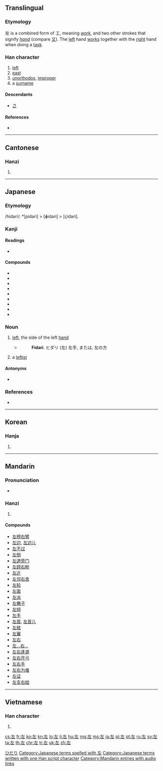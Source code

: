==Translingual==
{{stroke order|strokes=5}}

===Etymology===
左 is a combined form of 工, meaning ''[[work]]'', and two other strokes that signify ''[[hand]]'' (compare  [[又]]). The [[left]] hand [[works]] together with the [[right]] hand when doing a [[task]].

===Han character===
{{Han char|rn=48|rad=工|as=02|sn=5|four=4001<sub>1</sub>|canj=大一 (KM)|ids=⿸[[𠂇]][[工]]}}

# [[left]]
# [[east]]
# [[unorthodox]], [[improper]]
# a [[surname]]

====Descendants====
* [[さ]]

====References====
* {{Han ref|kx=0325.080|dkj=08720|dj=0626.070|hdz=10411.050|uh=5DE6|ud=24038|bh=A5AA|bd=42410}}

----

==Cantonese==

===Hanzi===
{{yue-hanzi|jyut=[[zo2]]|y=jo2}}

# {{defn|lang=yue|sort=工02}}

----

==Japanese==

===Etymology===
/hidari/: *[pidari] > [ɸidari] > [çidari].

===Kanji===
{{ja-kanji|grade=1|rs=工02}}

====Readings====
* {{ja-readings
|goon=[[さ]] (sa)
|kanon=[[さ]] (sa)
|kun=[[ひだり]] (hidari), [[もとる]] (motoru), [[たすける]] (tasukeru)}}

====Compounds====
* {{l/ja|左遷|tr=sasen}}
* {{l/ja|左官|tr=sakan}}
* {{l/ja|左派|tr=saha}}
* {{l/ja|左右|tr=sayū}}
* {{l/ja|左翼|tr=sayoku}}
* {{l/ja|左側|tr=hidarigawa}}
* {{l/ja|左利き|tr=hidarikiki}}
* {{l/ja|左手|tr=hidarite}}
* {{l/ja|左巻き|tr=hidarimaki}}

===Noun===
{{ja-noun|kk|hira=ひだり|rom=hidari}}

# {{context|direction|lang=ja|sort=ひだり}} [[left]], the side of the left [[hand]]
#* {{RQ:Nippo Jisho|229}}
#*: '''Fidari'''. ヒダリ (左) 左手, または, 左の方
# {{context|politics|lang=ja|sort=ひだり}} a [[leftist]]

====Antonyms====
* {{sense|left}} {{l|ja|右|tr=migi|gloss=right}}

===References===
* {{R:Nippo Jisho}}

[[Category:1000 Japanese basic words|ひだり]]
[[Category:Japanese terms spelled with 左]]
[[Category:Japanese terms written with one Han script character]]

----

==Korean==

===Hanja===
{{ko-hanja|hangeul=좌|eumhun=左|rv=jwa|mr=chwa}}

# {{defn|lang=ko|sort=工02}}

----

==Mandarin==

===Pronunciation===
* {{audio|zh-zuǒ.ogg|audio}}

===Hanzi===
{{cmn-hanzi|pin=[[zuǒ]] ([[zuo3]])|wg=tso<sup>3</sup>}}

# {{defn|lang=cmn|sort=工02}}

====Compounds====
* [[左榜右臂]]
* [[左边]], [[左边儿]]
* [[左不过]]
* [[左侧]]
* [[左道旁门]]
* [[左顾右盼]]
* [[左近]]
* [[左邻右舍]]
* [[左轮]]
* [[左面]]
* [[左派]]
* [[左撇子]]
* [[左倾]]
* [[左手]]
* [[左首]], [[左首儿]]
* [[左舷]]
* [[左翼]]
* [[左右]]
* [[左…右…]]
* [[左右逢源]]
* [[左右开弓]]
* [[左右手]]
* [[左右为难]]
* [[左证]]
* [[左支右绌]]

[[Category:Mandarin entries with audio links]]

----

==Vietnamese==

===Han character===
{{vi-hantu|[[tả]], [[tá]], [[huy]]|rs=工02}}

# {{defn|lang=vi|sort=工02}}

[[cs:左]]
[[fr:左]]
[[ko:左]]
[[kn:左]]
[[lo:左]]
[[li:左]]
[[hu:左]]
[[mg:左]]
[[ms:左]]
[[ja:左]]
[[pl:左]]
[[pt:左]]
[[ru:左]]
[[sv:左]]
[[ta:左]]
[[th:左]]
[[chr:左]]
[[tr:左]]
[[uk:左]]
[[zh:左]]